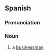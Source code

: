 ==Spanish==

===Pronunciation===
{{es-IPA}}

===Noun===
{{es-noun|m|f=mujer de negocios}}

# a [[businessman]]